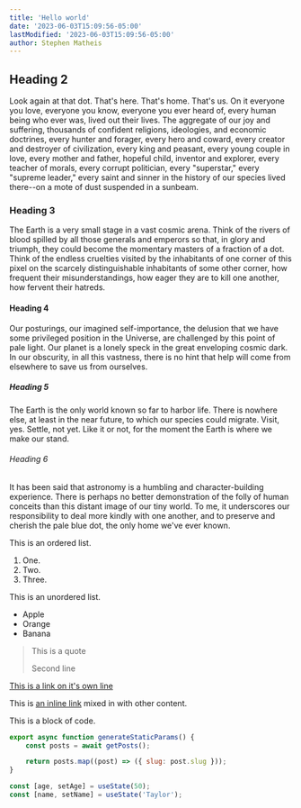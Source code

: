 ```yaml
---
title: 'Hello world'
date: '2023-06-03T15:09:56-05:00'
lastModified: '2023-06-03T15:09:56-05:00'
author: Stephen Matheis
---
```


## Heading 2

Look again at that dot. That's here. That's home. That's us. On it everyone you love, everyone you know, everyone you ever heard of, every human being who ever was, lived out their lives. The aggregate of our joy and suffering, thousands of confident religions, ideologies, and economic doctrines, every hunter and forager, every hero and coward, every creator and destroyer of civilization, every king and peasant, every young couple in love, every mother and father, hopeful child, inventor and explorer, every teacher of morals, every corrupt politician, every "superstar," every "supreme leader," every saint and sinner in the history of our species lived there--on a mote of dust suspended in a sunbeam.

### Heading 3

The Earth is a very small stage in a vast cosmic arena. Think of the rivers of blood spilled by all those generals and emperors so that, in glory and triumph, they could become the momentary masters of a fraction of a dot. Think of the endless cruelties visited by the inhabitants of one corner of this pixel on the scarcely distinguishable inhabitants of some other corner, how frequent their misunderstandings, how eager they are to kill one another, how fervent their hatreds.

#### Heading 4

Our posturings, our imagined self-importance, the delusion that we have some privileged position in the Universe, are challenged by this point of pale light. Our planet is a lonely speck in the great enveloping cosmic dark. In our obscurity, in all this vastness, there is no hint that help will come from elsewhere to save us from ourselves.

##### Heading 5

The Earth is the only world known so far to harbor life. There is nowhere else, at least in the near future, to which our species could migrate. Visit, yes. Settle, not yet. Like it or not, for the moment the Earth is where we make our stand.

###### Heading 6

It has been said that astronomy is a humbling and character-building experience. There is perhaps no better demonstration of the folly of human conceits than this distant image of our tiny world. To me, it underscores our responsibility to deal more kindly with one another, and to preserve and cherish the pale blue dot, the only home we've ever known.

This is an ordered list.

1. One.
2. Two.
3. Three.

This is an unordered list.

-   Apple
-   Orange
-   Banana

> This is a quote
>
> Second line

[This is a link on it's own line](https://localhost:3000)

This is [an inline link](https://localhost:3000) mixed in with other content.

This is a block of code.

```js showLineNumbers title="index.js" {1-3,4}
export async function generateStaticParams() {
    const posts = await getPosts();

    return posts.map((post) => ({ slug: post.slug }));
}
```

```js title="main.js" /const/ /age/#r /name/#r /setAge/#g /setName/#g /50/#b /'Taylor'/#b
const [age, setAge] = useState(50);
const [name, setName] = useState('Taylor');
```
